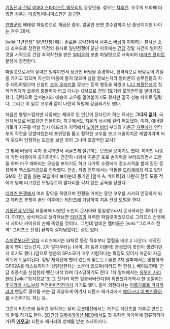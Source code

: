 [[기동전사 건담 0083 스타더스트 메모리]]의 등장인물. 성우는 [[챠후린]]. 우주의 보라매 더빙판 성우는 [[이종혁]]/애니박스판은 [[강구한]].

[[연방군]]의 베테랑 파일럿으로 계급은 중위. 얼굴만 보면 콧수염까지 난 중년이지만 나이는 겨우 28세.

[wiki:"1년전쟁" 일년전쟁] 때는 [[솔로몬]] 공략전에서 [[사우스 버닝]]이 지휘하는 불사신 소대 소속으로 참전한 역전의 용사로 일년전쟁이 끝난 이후에는 [[건담]] 강탈 사건이 벌어진 것을 시작으로 건담 추격작전을 받은 [[알비온]]의 보충 파일럿으로 배속되어 [[데라즈 플리트]] 분쟁에 참전한다.

파일럿으로서의 실력은 일류이면서 상관인 버닝을 존경하나, 성격적으로 바람둥이 기질을 가지고 있으며 자신의 마음에 들지 않으며 남을 깔보는지라 알비온의 승무원들과 자주 대립하였으며 신참인 [[코우 우라키]]를 깔보는 등의 행동을 하였고 [[니나 퍼플턴]]에게 집적거리다가 코우와 충돌하자 타고 다니는 GM으로 건담 1호기와 모의전투를 벌이기도 했다. 경력으로 앞서는지라 애송이 코우를 밀어붙이기도 했지만 결국 성능 차이로 밀렸다. 그리고 이 일로 코우와 같이 나란히 독방에 감금되기도 했다.

처음엔 퉁명스럽지만 나중에는 제대로 된 인간이 된다던가 하는 묘사는 '''그다지 없다'''. 극 전체적으로 비호감인 인물이다. 지구에서도 [[지온]]의 낚시에 걸려 허둥댔다. 이때, 애너벨 가토가 지구를 떠날 당시 아프리카 지역에서 [[노이엔 비터]] 부대의 지온군 [[자쿠]]에게 연막포위 작전을 당할때였는데 포위망을 뚫고 활약한 코우를 보고 애송이치곤 제법이라며 씨익 웃으며 인정하는 모습을 보인 것이 그나마 호감적인 묘사? 

그 밖에 버닝이 죽자 통곡하면서 서글프게 절규하는 모습을 보이기도 했다. 하지만 나중에 가면 비중마저 공기화한다. 간간히 나와서 지온군 포로 손가락을 부러뜨리면서 고문을 하며 마구 패버리는 모습을 보이기도 하고 나가토 소령에게 경고사격을 할때 잠깐 등장하며 엑스트라급으로 전락했다. 안습. 최종 전투에서는 닥돌한 [[드라체]]에게 타고 있던 GM의 한 팔을 잃는 모습마저 보이는데 동기인 [알파 A. 베이트]와 나란히 전투 도중 적에게 당해 타고있던 모빌슈트의 팔다리를 각자 잃는 굴욕을 당한다.

[[데라즈 분쟁]]에서 여러 활약을 하였으며 전쟁을 거치는 동안 코우를 서서히 인정하게 되고 데라즈 분쟁이 끝난 이후에는 [[티탄즈]]에 가담하여 지온 잔당 토벌을 한다.

[[기동전사 V건담]] 최종화에 나왔던 노인이 몬시아와 동일성우라서 몬시아라는 루머가 있다. 하지만, 상식적으로 생각해보면 [[티탄즈]]의 유력한 파일럿이었으므로 그리프스 전쟁에서 샤아나 카미유의 손에 죽었을 것이다.. 그런데 알비온 멤버들은 [wiki:"그리프스 전역" 그리프스 전쟁] 끝까지 살아남았다는 설도 있다.

[[슈퍼로봇대전 알파]] 시리즈에서는 대체로 등장 직후부터 열혈을 배우고 나온다. 제작진 중에 팬이 있는건지, 2차 알파부터는 (에마, 화 등과 더불어) 뜬금없이 컷인이 생겼다던지 하기도 했다.(덤으로 행운의 SP소모가 매우 저렴하다는
특징도 있어서 아군의 자금획득에 도움이된다. 정말 제작진에 팬이 있는게 맞는듯.) 물론 2차 알파에서는 멍청하게 GP02A를 테스트하다가 강탈당한다는 소문이 있으며(아라드 편 한정.), 베이트한테 '건담 조종석을 신참한테 뺏긴 녀석'라며 디스당하기도 한다. 1차 알파에서는 [[유우키 사라]]한테 [wiki:"정치장교"또 그 짓거리 하면 뒷총쏴버린다]며 위협했다가역시 한 성깔하는 [[후지와라 시노부]]와 적전[[현피]]직전까지 가기도 했다. 알파 외전에서는 [[이름가르트 카자하라]]가 왠일로 경어를 쓰는 걸 이상하게 여겨서 티탄즈 패거리에게 [[페이크다 이 병신들아]]를 시전하기도 하는 등...

그런데 티탄즈에 들어간 원작과는 달리 로봇대전에서는 거꾸로 티탄즈를 가루로 만드는데 한몫 하기도 한다. [[SD건담 G제네레이션 NEO]]에서도 첫 등장은 아가마에 합류하려다가(즉 '''[[에우고]]''') 티탄즈 패거리의 방해를 받는 스테이지다.
